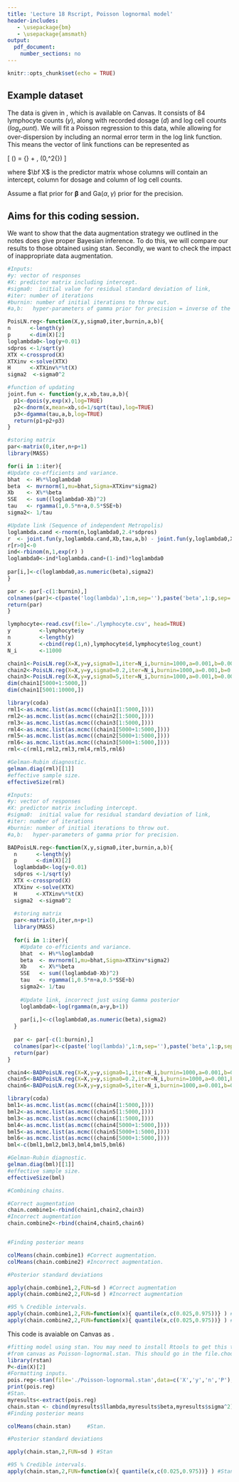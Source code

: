 ```yaml
---
title: 'Lecture 18 Rscript, Poisson lognormal model'
header-includes:
   - \usepackage{bm}
   - \usepackage{amsmath}
output: 
  pdf_document:
    number_sections: no
---
```


```r
knitr::opts_chunk$set(echo = TRUE)
```


\vspace{5 mm}


## Example dataset

The data is given in \texttt{lymphocyte.csv}, which is available on Canvas. It consists of 84 lymphocyte counts ($y$), along with recorded dosage ($d$) and log cell counts ($log_count$). We will fit a Poisson regression to this data, while allowing for over-dispersion by including an normal error term in the log link function. This means the vector of link functions can be represented as

\[ \log(\bm \lambda) = {\bf X} \bm \beta + \bm \epsilon, \quad \bm \epsilon \sim \mathcal{N}(0,\sigma^2{\bf I}) \]

where $\bf X$ is the predictor matrix whose columns will contain an intercept, column for dosage and column of log cell counts.

Assume a flat prior for $\bm \beta$ and $\text{Ga}(\alpha,\gamma)$ prior for the precision. 

## Aims for this coding session.

We want to show that the data augmentation strategy we outlined in the notes does give proper Bayesian inference. To do this, we will compare our results to those obtained using stan. Secondly, we want to check the impact of inappropriate data augmentation.

\paragraph{Function one: Metropolis in Gibbs algorithm for fitting the Poisson lognormal model}

```r
#Inputs:
#y: vector of responses
#X: predictor matrix including intercept.
#sigma0:  initial value for residual standard deviation of link,
#iter: number of iterations
#burnin: number of initial iterations to throw out.
#a,b:   hyper-parameters of gamma prior for precision = inverse of the variance.

PoisLN.reg<-function(X,y,sigma0,iter,burnin,a,b){
n      <-length(y)  
p      <-dim(X)[2]
loglambda0<-log(y+0.01)  
sdpros <-1/sqrt(y)
XTX <-crossprod(X)
XTXinv <-solve(XTX)
H      <-XTXinv%*%t(X)
sigma2  <-sigma0^2

#function of updating
joint.fun <- function(y,x,xb,tau,a,b){
  p1<-dpois(y,exp(x),log=TRUE)
  p2<-dnorm(x,mean=xb,sd=1/sqrt(tau),log=TRUE)
  p3<-dgamma(tau,a,b,log=TRUE)
  return(p1+p2+p3)
}

#storing matrix
par<-matrix(0,iter,n+p+1)
library(MASS)

for(i in 1:iter){
#Update co-efficients and variance.
bhat  <- H%*%loglambda0
beta  <- mvrnorm(1,mu=bhat,Sigma=XTXinv*sigma2)
Xb    <- X%*%beta
SSE   <- sum((loglambda0-Xb)^2)
tau   <- rgamma(1,0.5*n+a,0.5*SSE+b)
sigma2<- 1/tau

#Update link (Sequence of independent Metropolis)
loglambda.cand <-rnorm(n,loglambda0,2.4*sdpros)
r  <- joint.fun(y,loglambda.cand,Xb,tau,a,b) - joint.fun(y,loglambda0,Xb,tau,a,b)
r[r>0]<-0
ind<-rbinom(n,1,exp(r) )
loglambda0<-ind*loglambda.cand+(1-ind)*loglambda0
  
par[i,]<-c(loglambda0,as.numeric(beta),sigma2)  
}

par <- par[-c(1:burnin),]  
colnames(par)<-c(paste('log(lambda)',1:n,sep=''),paste('beta',1:p,sep=''),'sigma2')
return(par)
}
```

\paragraph{Fitting the model to the lymphocyte data}


```r
lymphocyte<-read.csv(file='./lymphocyte.csv', head=TRUE)
y         <-lymphocyte$y
n         <-length(y)
X         <-cbind(rep(1,n),lymphocyte$d,lymphocyte$log_count)
N_i       <-11000

chain1<-PoisLN.reg(X=X,y=y,sigma0=1,iter=N_i,burnin=1000,a=0.001,b=0.001)
chain2<-PoisLN.reg(X=X,y=y,sigma0=0.2,iter=N_i,burnin=1000,a=0.001,b=0.001)
chain3<-PoisLN.reg(X=X,y=y,sigma0=5,iter=N_i,burnin=1000,a=0.001,b=0.001)
dim(chain1[5000+1:5000,])
dim(chain1[5001:10000,])

library(coda)
rml1<-as.mcmc.list(as.mcmc((chain1[1:5000,])))
rml2<-as.mcmc.list(as.mcmc((chain2[1:5000,])))
rml3<-as.mcmc.list(as.mcmc((chain3[1:5000,])))
rml4<-as.mcmc.list(as.mcmc((chain1[5000+1:5000,])))
rml5<-as.mcmc.list(as.mcmc((chain2[5000+1:5000,])))
rml6<-as.mcmc.list(as.mcmc((chain3[5000+1:5000,])))
rml<-c(rml1,rml2,rml3,rml4,rml5,rml6)

#Gelman-Rubin diagnostic.
gelman.diag(rml)[[1]]
#effective sample size.
effectiveSize(rml)
```


\paragraph{Function for Inappropriate data augmentation in Poisson-lognormal model}
```r
#Inputs:
#y: vector of responses
#X: predictor matrix including intercept.
#sigma0:  initial value for residual standard deviation of link,
#iter: number of iterations
#burnin: number of initial iterations to throw out.
#a,b:   hyper-parameters of gamma prior for precision.

BADPoisLN.reg<-function(X,y,sigma0,iter,burnin,a,b){
  n      <-length(y)  
  p      <-dim(X)[2]
  loglambda0<-log(y+0.01)  
  sdpros <-1/sqrt(y)
  XTX <-crossprod(X)
  XTXinv <-solve(XTX)
  H      <-XTXinv%*%t(X)
  sigma2  <-sigma0^2
  
  #storing matrix
  par<-matrix(0,iter,n+p+1)
  library(MASS)
  
  for(i in 1:iter){
    #Update co-efficients and variance.
    bhat  <- H%*%loglambda0
    beta  <- mvrnorm(1,mu=bhat,Sigma=XTXinv*sigma2)
    Xb    <- X%*%beta
    SSE   <- sum((loglambda0-Xb)^2)
    tau   <- rgamma(1,0.5*n+a,0.5*SSE+b)
    sigma2<- 1/tau
    
    #Update link, incorrect just using Gamma posterior
    loglambda0<-log(rgamma(n,a+y,b+1))
    
    par[i,]<-c(loglambda0,as.numeric(beta),sigma2)  
  }
  
  par <- par[-c(1:burnin),]  
  colnames(par)<-c(paste('log(lambda)',1:n,sep=''),paste('beta',1:p,sep=''),'sigma2')
  return(par)
}

chain4<-BADPoisLN.reg(X=X,y=y,sigma0=1,iter=N_i,burnin=1000,a=0.001,b=0.001)
chain5<-BADPoisLN.reg(X=X,y=y,sigma0=0.2,iter=N_i,burnin=1000,a=0.001,b=0.001)
chain6<-BADPoisLN.reg(X=X,y=y,sigma0=5,iter=N_i,burnin=1000,a=0.001,b=0.001)

library(coda)
bml1<-as.mcmc.list(as.mcmc((chain4[1:5000,])))
bml2<-as.mcmc.list(as.mcmc((chain5[1:5000,])))
bml3<-as.mcmc.list(as.mcmc((chain6[1:5000,])))
bml4<-as.mcmc.list(as.mcmc((chain4[5000+1:5000,])))
bml5<-as.mcmc.list(as.mcmc((chain5[5000+1:5000,])))
bml6<-as.mcmc.list(as.mcmc((chain6[5000+1:5000,])))
bml<-c(bml1,bml2,bml3,bml4,bml5,bml6)

#Gelman-Rubin diagnostic.
gelman.diag(bml)[[1]]
#effective sample size.
effectiveSize(bml)

```

\paragraph{Comparing results}

```r

#Combining chains.

#Correct augmentation
chain.combine1<-rbind(chain1,chain2,chain3)
#Incorrect augmentation
chain.combine2<-rbind(chain4,chain5,chain6)


#Finding posterior means

colMeans(chain.combine1) #Correct augmentation.
colMeans(chain.combine2) #Incorrect augmentation.

#Posterior standard deviations

apply(chain.combine1,2,FUN=sd ) #Correct augmentation
apply(chain.combine2,2,FUN=sd ) #Incorrect augmentation

#95 % Credible intervals.
apply(chain.combine1,2,FUN=function(x){ quantile(x,c(0.025,0.975))} ) #Correct augmentation
apply(chain.combine2,2,FUN=function(x){ quantile(x,c(0.025,0.975))} ) #Incorrect augmentation
```

\paragraph{Stan code for implementing the Poisson-lognormal model}


This code is avaiable on Canvas as \texttt{Poisson-lognormal.stan}.

\begin{footnotesize}
\begin{verbatim}
//
// This Stan program defines a Poisson-lognormal regression
//
// Learn more about model development with Stan at:
//
//    http://mc-stan.org/users/interfaces/rstan.html
//    https://github.com/stan-dev/rstan/wiki/RStan-Getting-Started
//

data {
  int<lower=0> n;   //number of observations
  int<lower=0> P;   //number of parameters
  int<lower=0> y[n];          //response vector
  matrix[n,P] X;     //design matrix (includes intercept)
}


// The parameters accepted by the model. 
// accepts two sets of parameters 'beta', and 'sigma'.
parameters {
  vector[P] beta; //vector of fixed effects of length P.
  vector[n] llambda; //vector of link function.
  real<lower=0> tau; //residual precision
}

transformed parameters {
  real<lower=0> sigma;
  sigma = pow(tau, -0.5); //residual standard deviation
}

// The model to be estimated. We model the output
// 'llambda' to be normal with mean X*beta and variance sigma.
// We assume y is Poisson with parameter exp(llambda)
// and  a vague gamma prior for tau = 1/sigma^2.
model {
  y ~ poisson(exp(llambda));  //likelihood
  llambda ~ normal(X*beta,sigma); //augmented variable     
  tau ~ gamma(0.001,0.001); //prior
}

\end{verbatim}
\end{footnotesize}


```r
#fitting model using stan. You may need to install Rtools to get this to work. The stan file is available 
#from canvas as Poisson-lognormal.stan. This should go in the file.choose() position.
library(rstan)
P<-dim(X)[2]
#Formatting inputs.
pois.reg<-stan(file='./Poisson-lognormal.stan',data=c('X','y','n','P'),iter=2000,chains=4)
print(pois.reg)
#Stan.
myresults<-extract(pois.reg)
chain.stan <- cbind(myresults$llambda,myresults$beta,myresults$sigma^2)
#Finding posterior means

colMeans(chain.stan)     #Stan.

#Posterior standard deviations

apply(chain.stan,2,FUN=sd ) #Stan

#95 % Credible intervals.
apply(chain.stan,2,FUN=function(x){ quantile(x,c(0.025,0.975))} ) #Stan
```
